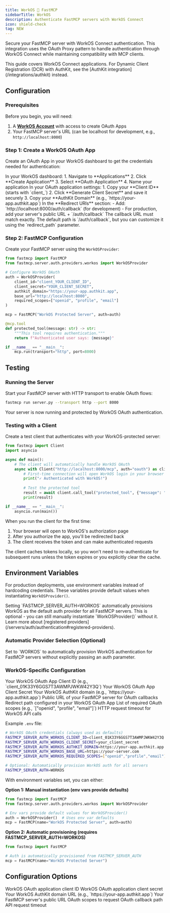 ```yaml
---
title: WorkOS 🤝 FastMCP
sidebarTitle: WorkOS
description: Authenticate FastMCP servers with WorkOS Connect
icon: shield-check
tag: NEW
---
```



<VersionBadge version="2.12.0" />

Secure your FastMCP server with WorkOS Connect authentication. This integration uses the OAuth Proxy pattern to handle authentication through WorkOS Connect while maintaining compatibility with MCP clients.

<Note>
This guide covers WorkOS Connect applications. For Dynamic Client Registration (DCR) with AuthKit, see the [AuthKit integration](/integrations/authkit) instead.
</Note>

## Configuration

### Prerequisites

Before you begin, you will need:
1. A **[WorkOS Account](https://workos.com/)** with access to create OAuth Apps
2. Your FastMCP server's URL (can be localhost for development, e.g., `http://localhost:8000`)

### Step 1: Create a WorkOS OAuth App

Create an OAuth App in your WorkOS dashboard to get the credentials needed for authentication:

<Steps>
<Step title="Create OAuth Application">
In your WorkOS dashboard:
1. Navigate to **Applications**
2. Click **Create Application** 
3. Select **OAuth Application**
4. Name your application
</Step>

<Step title="Get Credentials">
In your OAuth application settings:
1. Copy your **Client ID** (starts with `client_`)
2. Click **Generate Client Secret** and save it securely
3. Copy your **AuthKit Domain** (e.g., `https://your-app.authkit.app`)
</Step>

<Step title="Configure Redirect URI">
In the **Redirect URIs** section:
- Add: `http://localhost:8000/auth/callback` (for development)
- For production, add your server's public URL + `/auth/callback`

<Warning>
The callback URL must match exactly. The default path is `/auth/callback`, but you can customize it using the `redirect_path` parameter.
</Warning>
</Step>
</Steps>

### Step 2: FastMCP Configuration

Create your FastMCP server using the `WorkOSProvider`:

```python server.py
from fastmcp import FastMCP
from fastmcp.server.auth.providers.workos import WorkOSProvider

# Configure WorkOS OAuth
auth = WorkOSProvider(
    client_id="client_YOUR_CLIENT_ID",
    client_secret="YOUR_CLIENT_SECRET",
    authkit_domain="https://your-app.authkit.app",
    base_url="http://localhost:8000",
    required_scopes=["openid", "profile", "email"]
)

mcp = FastMCP("WorkOS Protected Server", auth=auth)

@mcp.tool
def protected_tool(message: str) -> str:
    """This tool requires authentication."""
    return f"Authenticated user says: {message}"

if __name__ == "__main__":
    mcp.run(transport="http", port=8000)
```

## Testing

### Running the Server

Start your FastMCP server with HTTP transport to enable OAuth flows:

```bash
fastmcp run server.py --transport http --port 8000
```

Your server is now running and protected by WorkOS OAuth authentication.

### Testing with a Client

Create a test client that authenticates with your WorkOS-protected server:

```python client.py
from fastmcp import Client
import asyncio

async def main():    
    # The client will automatically handle WorkOS OAuth
    async with Client("http://localhost:8000/mcp", auth="oauth") as client:
        # First-time connection will open WorkOS login in your browser
        print("✓ Authenticated with WorkOS!")
        
        # Test the protected tool
        result = await client.call_tool("protected_tool", {"message": "Hello!"})
        print(result)

if __name__ == "__main__":
    asyncio.run(main())
```

When you run the client for the first time:
1. Your browser will open to WorkOS's authorization page
2. After you authorize the app, you'll be redirected back
3. The client receives the token and can make authenticated requests

<Info>
The client caches tokens locally, so you won't need to re-authenticate for subsequent runs unless the token expires or you explicitly clear the cache.
</Info>

## Environment Variables

For production deployments, use environment variables instead of hardcoding credentials. These variables provide default values when instantiating `WorkOSProvider()`.

<Info>
Setting `FASTMCP_SERVER_AUTH=WORKOS` automatically provisions WorkOS as the default auth provider for all FastMCP servers. This is optional - you can still manually instantiate `WorkOSProvider()` without it. Learn more about [registered providers](/servers/auth/authentication#registered-providers).
</Info>

### Automatic Provider Selection (Optional)

<Card>
<ParamField path="FASTMCP_SERVER_AUTH" default="Not set">
Set to `WORKOS` to automatically provision WorkOS authentication for FastMCP servers without explicitly passing an auth parameter.
</ParamField>
</Card>

### WorkOS-Specific Configuration

<Card>
<ParamField path="FASTMCP_SERVER_AUTH_WORKOS_CLIENT_ID" required>
Your WorkOS OAuth App Client ID (e.g., `client_01K33Y6GGS7T3AWMPJWKW42Y3Q`)
</ParamField>

<ParamField path="FASTMCP_SERVER_AUTH_WORKOS_CLIENT_SECRET" required>
Your WorkOS OAuth App Client Secret
</ParamField>

<ParamField path="FASTMCP_SERVER_AUTH_WORKOS_AUTHKIT_DOMAIN" required>
Your WorkOS AuthKit domain (e.g., `https://your-app.authkit.app`)
</ParamField>

<ParamField path="FASTMCP_SERVER_AUTH_WORKOS_BASE_URL" default="http://localhost:8000">
Public URL of your FastMCP server for OAuth callbacks
</ParamField>

<ParamField path="FASTMCP_SERVER_AUTH_WORKOS_REDIRECT_PATH" default="/auth/callback">
Redirect path configured in your WorkOS OAuth App
</ParamField>

<ParamField path="FASTMCP_SERVER_AUTH_WORKOS_REQUIRED_SCOPES" default="[]">
List of required OAuth scopes (e.g., `["openid", "profile", "email"]`)
</ParamField>

<ParamField path="FASTMCP_SERVER_AUTH_WORKOS_TIMEOUT_SECONDS" default="10">
HTTP request timeout for WorkOS API calls
</ParamField>
</Card>

Example `.env` file:
```bash
# WorkOS OAuth credentials (always used as defaults)
FASTMCP_SERVER_AUTH_WORKOS_CLIENT_ID=client_01K33Y6GGS7T3AWMPJWKW42Y3Q
FASTMCP_SERVER_AUTH_WORKOS_CLIENT_SECRET=your_client_secret
FASTMCP_SERVER_AUTH_WORKOS_AUTHKIT_DOMAIN=https://your-app.authkit.app
FASTMCP_SERVER_AUTH_WORKOS_BASE_URL=https://your-server.com
FASTMCP_SERVER_AUTH_WORKOS_REQUIRED_SCOPES=["openid","profile","email"]

# Optional: Automatically provision WorkOS auth for all servers
FASTMCP_SERVER_AUTH=WORKOS
```

With environment variables set, you can either:

**Option 1: Manual instantiation (env vars provide defaults)**
```python server.py
from fastmcp import FastMCP
from fastmcp.server.auth.providers.workos import WorkOSProvider

# Env vars provide default values for WorkOSProvider()
auth = WorkOSProvider()  # Uses env var defaults
mcp = FastMCP(name="WorkOS Protected Server", auth=auth)
```

**Option 2: Automatic provisioning (requires FASTMCP_SERVER_AUTH=WORKOS)**
```python server.py
from fastmcp import FastMCP

# Auth is automatically provisioned from FASTMCP_SERVER_AUTH
mcp = FastMCP(name="WorkOS Protected Server")
```

## Configuration Options

<Card>
<ParamField path="client_id" required>
WorkOS OAuth application client ID
</ParamField>

<ParamField path="client_secret" required>
WorkOS OAuth application client secret
</ParamField>

<ParamField path="authkit_domain" required>
Your WorkOS AuthKit domain URL (e.g., `https://your-app.authkit.app`)
</ParamField>

<ParamField path="base_url" required>
Your FastMCP server's public URL
</ParamField>

<ParamField path="required_scopes" default="[]">
OAuth scopes to request
</ParamField>

<ParamField path="redirect_path" default="/auth/callback">
OAuth callback path
</ParamField>

<ParamField path="timeout_seconds" default="10">
API request timeout
</ParamField>
</Card>